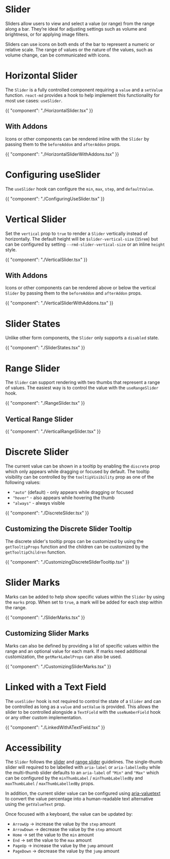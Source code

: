 # Slider

Sliders allow users to view and select a value (or range) from the range along a
bar. They’re ideal for adjusting settings such as volume and brightness, or for
applying image filters.

Sliders can use icons on both ends of the bar to represent a numeric or relative
scale. The range of values or the nature of the values, such as volume change,
can be communicated with icons.

# Horizontal Slider

The `Slider` is a fully controlled component requiring a `value` and a
`setValue` function. `react-md` provides a hook to help implement this
functionality for most use cases: `useSlider`.

{{ "component": "./HorizontalSlider.tsx" }}

## With Addons

Icons or other components can be rendered inline with the `Slider` by passing
them to the `beforeAddon` and `afterAddon` props.

{{ "component": "./HorizontalSliderWithAddons.tsx" }}

# Configuring useSlider

The `useSlider` hook can configure the `min`, `max`, `step`, and `defaultValue`.

{{ "component": "./ConfiguringUseSlider.tsx" }}

# Vertical Slider

Set the `vertical` prop to `true` to render a `Slider` vertically instead of
horizontally. The default height will be `$slider-vertical-size` (`15rem`) but
can be configured by setting `--rmd-slider-vertical-size` or an inline `height`
style.

{{ "component": "./VerticalSlider.tsx" }}

## With Addons

Icons or other components can be rendered above or below the vertical `Slider`
by passing them to the `beforeAddon` and `afterAddon` props.

{{ "component": "./VerticalSliderWithAddons.tsx" }}

# Slider States

Unlike other form components, the `Slider` only supports a `disabled` state.

{{ "component": "./SliderStates.tsx" }}

# Range Slider

The `Slider` can support rendering with two thumbs that represent a range of
values. The easiest way is to control the value with the `useRangeSlider` hook.

{{ "component": "./RangeSlider.tsx" }}

## Vertical Range Slider

{{ "component": "./VerticalRangeSlider.tsx" }}

# Discrete Slider

The current value can be shown in a tooltip by enabling the `discrete` prop
which only appears while dragging or focused by default. The tooltip visibility
can be controlled by the `tooltipVisibility` prop as one of the following
values:

- `"auto"` (default) - only appears while dragging or focused
- `"hover"` - also appears while hovering the thumb
- `"always"` - always visible

{{ "component": "./DiscreteSlider.tsx" }}

## Customizing the Discrete Slider Tooltip

The discrete slider's tooltip props can be customized by using the `getTooltipProps`
function and the children can be customized by the `getTooltipChildren`
function.

{{ "component": "./CustomizingDiscreteSliderTooltip.tsx" }}

# Slider Marks

Marks can be added to help show specific values within the `Slider` by using the
`marks` prop. When set to `true`, a mark will be added for each step within the
range.

{{ "component": "./SliderMarks.tsx" }}

## Customizing Slider Marks

Marks can also be defined by providing a list of specific values within the
range and an optional value for each mark. If marks need additional
customization, the `getMarkLabelProps` can also be used.

{{ "component": "./CustomizingSliderMarks.tsx" }}

# Linked with a Text Field

The `useSlider` hook is not required to control the state of a `Slider` and can
be controlled as long as a `value` and `setValue` is provided. This allows the
slider to be controlled alongside a `TextField` with the `useNumberField` hook
or any other custom implementation.

{{ "component": "./LinkedWithATextField.tsx" }}

# Accessibility

The `Slider` follows the [slider](https://www.w3.org/WAI/ARIA/apg/patterns/slider/)
and [range slider](https://www.w3.org/WAI/ARIA/apg/patterns/slider-multithumb/)
guidelines. The single-thumb slider will required to be labelled with
`aria-label` or `aria-labelledby` while the multi-thumb slider defaults to an
`aria-label` of `"Min"` and `"Max"` which can be configured by the
`minThumbLabel` / `minThumbLabelledBy` and `maxThumbLabel` / `maxThumbLabelledBy`
props.

In addition, the current slider value can be configured using
[aria-valuetext](https://developer.mozilla.org/en-US/docs/Web/Accessibility/ARIA/Attributes/aria-valuetext)
to convert the value percentage into a human-readable text alternative using the
`getValueText` prop.

Once focused with a keyboard, the value can be updated by:

- `ArrowUp` -> increase the value by the `step` amount
- `ArrowDown` -> decrease the value by the `step` amount
- `Home` -> set the value to the `min` amount
- `End` -> set the value to the `max` amount
- `PageUp` -> increase the value by the `jump` amount
- `PageDown` -> decrease the value by the `jump` amount
